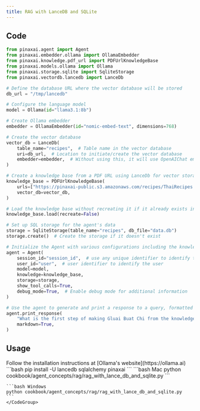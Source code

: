 ```yaml
---
title: RAG with LanceDB and SQLite
---
```


## Code

```python
from pinaxai.agent import Agent
from pinaxai.embedder.ollama import OllamaEmbedder
from pinaxai.knowledge.pdf_url import PDFUrlKnowledgeBase
from pinaxai.models.ollama import Ollama
from pinaxai.storage.sqlite import SqliteStorage
from pinaxai.vectordb.lancedb import LanceDb

# Define the database URL where the vector database will be stored
db_url = "/tmp/lancedb"

# Configure the language model
model = Ollama(id="llama3.1:8b")

# Create Ollama embedder
embedder = OllamaEmbedder(id="nomic-embed-text", dimensions=768)

# Create the vector database
vector_db = LanceDb(
    table_name="recipes",  # Table name in the vector database
    uri=db_url,  # Location to initiate/create the vector database
    embedder=embedder,  # Without using this, it will use OpenAIChat embeddings by default
)

# Create a knowledge base from a PDF URL using LanceDb for vector storage and OllamaEmbedder for embedding
knowledge_base = PDFUrlKnowledgeBase(
    urls=["https://pinaxai-public.s3.amazonaws.com/recipes/ThaiRecipes.pdf"],
    vector_db=vector_db,
)

# Load the knowledge base without recreating it if it already exists in Vector LanceDB
knowledge_base.load(recreate=False)

# Set up SQL storage for the agent's data
storage = SqliteStorage(table_name="recipes", db_file="data.db")
storage.create()  # Create the storage if it doesn't exist

# Initialize the Agent with various configurations including the knowledge base and storage
agent = Agent(
    session_id="session_id",  # use any unique identifier to identify the run
    user_id="user",  # user identifier to identify the user
    model=model,
    knowledge=knowledge_base,
    storage=storage,
    show_tool_calls=True,
    debug_mode=True,  # Enable debug mode for additional information
)

# Use the agent to generate and print a response to a query, formatted in Markdown
agent.print_response(
    "What is the first step of making Gluai Buat Chi from the knowledge base?",
    markdown=True,
)
```

## Usage

<Steps>
  <Snippet file="create-venv-step.mdx" />

  <Step title="Install Ollama">
    Follow the installation instructions at [Ollama's website](https://ollama.ai)
  </Step>

  <Step title="Install libraries">
    ```bash
    pip install -U lancedb sqlalchemy pinaxai
    ```
  </Step>

  <Step title="Run Agent">
    <CodeGroup>
    ```bash Mac
    python cookbook/agent_concepts/rag/rag_with_lance_db_and_sqlite.py
    ```

    ```bash Windows
    python cookbook/agent_concepts/rag/rag_with_lance_db_and_sqlite.py
    ```
    </CodeGroup>
  </Step>
</Steps>